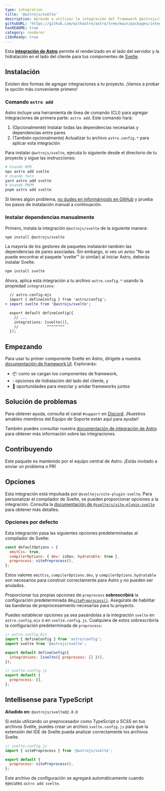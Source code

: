 ```yaml
---
type: integration
title: '@astrojs/svelte'
description: Aprende a utilizar la integración del framework @astrojs/svelte para ampliar el soporte de componentes en tu proyecto de Astro.
githubURL: 'https://github.com/withastro/astro/tree/main/packages/integrations/svelte/'
hasREADME: true
category: renderer
i18nReady: true
---
```



Esta **[integración de Astro][astro-integration]** permite el renderizado en el lado del servidor y la hidratación en el lado del cliente para tus componentes de [Svelte](https://svelte.dev/).

## Instalación

Existen dos formas de agregar integraciones a tu proyecto. ¡Vamos a probar la opción más conveniente primero!

### Comando `astro add`

Astro incluye una herramienta de línea de comando (CLI) para agregar integraciones de primera parte: `astro add`. Este comando hará:

1.  (Opcionalmente) Instalar todas las dependencias necesarias y dependencias entre pares
2.  (También opcionalmente) Actualizar tu archivo `astro.config.*` para aplicar esta integración

Para instalar `@astrojs/svelte`, ejecuta lo siguiente desde el directorio de tu proyecto y sigue las instrucciones:

```sh
# Usando NPM
npx astro add svelte
# Usando Yarn
yarn astro add svelte
# Usando PNPM
pnpm astro add svelte
```

Si tienes algún problema, [no dudes en informárnoslo en GitHub](https://github.com/withastro/astro/issues) y prueba los pasos de instalación manual a continuación.

### Instalar dependencias manualmente

Primero, instala la integración `@astrojs/svelte` de la siguiente manera:

```sh
npm install @astrojs/svelte
```

La mayoría de los gestores de paquetes instalarán también las dependencias de pares asociadas. Sin embargo, si ves un aviso "No se puede encontrar el paquete 'svelte'" (o similar) al iniciar Astro, deberás instalar Svelte:

```sh
npm install svelte
```

Ahora, aplica esta integración a tu archivo `astro.config.*` usando la propiedad `integrations`:

```diff lang="js" "svelte()"
  // astro.config.mjs
  import { defineConfig } from 'astro/config';
+ import svelte from '@astrojs/svelte';

  export default defineConfig({
    // ...
    integrations: [svelte()],
    //             ^^^^^^^^
  });
```

## Empezando

Para usar tu primer componente Svelte en Astro, dirígete a nuestra [documentación de framework UI][astro-ui-frameworks]. Explorarás:

*   📦 como se cargan los componentes de framework,
*   💧 opciones de hidratación del lado del cliente, y
*   🤝 oportunidades para mezclar y anidar frameworks juntos

## Solución de problemas

Para obtener ayuda, consulta el canal `#support` en [Discord](https://astro.build/chat). ¡Nuestros amables miembros del Equipo de Soporte están aquí para ayudar!

También puedes consultar nuestra [documentación de integración de Astro][astro-integration] para obtener más información sobre las integraciones.

## Contribuyendo

Este paquete es mantenido por el equipo central de Astro. ¡Estás invitado a enviar un problema o PR!

[astro-integration]: /es/guides/integrations-guide/

[astro-ui-frameworks]: /es/core-concepts/framework-components/#usando-componente-de-framework

## Opciones

Esta integración está impulsada por `@sveltejs/vite-plugin-svelte`. Para personalizar el compilador de Svelte, se pueden proporcionar opciones a la integración. Consulta la [documentación de `@sveltejs/vite-plugin-svelte`](https://github.com/sveltejs/vite-plugin-svelte/blob/HEAD/docs/config.md) para obtener más detalles.

### Opciones por defecto

Esta integración pasa las siguientes opciones predeterminadas al compilador de Svelte:

```js
const defaultOptions = {
  emitCss: true,
  compilerOptions: { dev: isDev, hydratable: true },
  preprocess: vitePreprocess(),
};
```

Estos valores `emitCss`, `compilerOptions.dev`, y `compilerOptions.hydratable` son necesarios para construir correctamente para Astro y no pueden ser anulados.

Proporcionar tus propias opciones de `preprocess` **sobrescribirá**  la configuración predeterminada de[`vitePreprocess()`](https://github.com/sveltejs/vite-plugin-svelte/blob/HEAD/docs/preprocess.md). Asegúrate de habilitar las banderas de preprocesamiento necesarias para tu proyecto.

Puedes establecer opciones ya sea pasándolas a la integración `svelte` en `astro.config.mjs` o en `svelte.config.js`. Cualquiera de estos sobrescribiría la configuración predeterminada de `preprocess`:

```js
// astro.config.mjs
import { defineConfig } from 'astro/config';
import svelte from '@astrojs/svelte';

export default defineConfig({
  integrations: [svelte({ preprocess: [] })],
});
```

```js
// svelte.config.js
export default {
  preprocess: [],
};
```

## Intellisense para TypeScript

**Añadido en:** `@astrojs/svelte@2.0.0`

Si estás utilizando un preprocesador como TypeScript o SCSS en tus archivos Svelte, puedes crear un archivo `svelte.config.js` para que la extensión del IDE de Svelte pueda analizar correctamente los archivos Svelte.

```js
// svelte.config.js
import { vitePreprocess } from '@astrojs/svelte';

export default {
  preprocess: vitePreprocess(),
};
```

Este archivo de configuración se agregará automáticamente cuando ejecutes `astro add svelte`.
